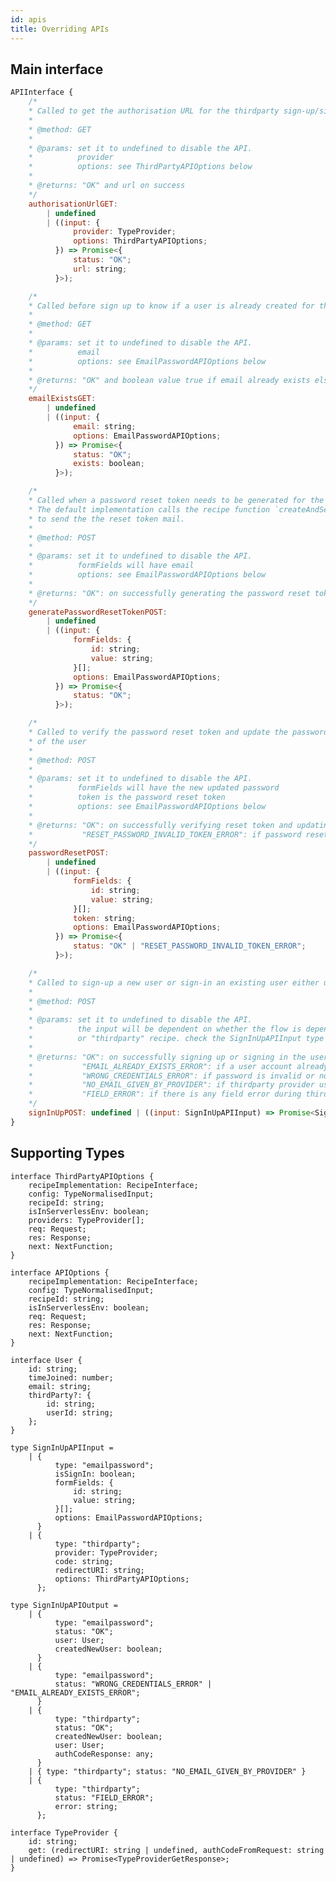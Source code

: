 ```yaml
---
id: apis
title: Overriding APIs
---
```


## Main interface

```jsx
APIInterface {
    /* 
    * Called to get the authorisation URL for the thirdparty sign-up/sign-in flow
    * 
    * @method: GET
    * 
    * @params: set it to undefined to disable the API.
    *          provider
    *          options: see ThirdPartyAPIOptions below
    * 
    * @returns: "OK" and url on success
    */
    authorisationUrlGET:
        | undefined
        | ((input: {
              provider: TypeProvider;
              options: ThirdPartyAPIOptions;
          }) => Promise<{
              status: "OK";
              url: string;
          }>);

    /* 
    * Called before sign up to know if a user is already created for the given email address
    * 
    * @method: GET
    * 
    * @params: set it to undefined to disable the API.
    *          email
    *          options: see EmailPasswordAPIOptions below
    * 
    * @returns: "OK" and boolean value true if email already exists else false
    */
    emailExistsGET:
        | undefined
        | ((input: {
              email: string;
              options: EmailPasswordAPIOptions;
          }) => Promise<{
              status: "OK";
              exists: boolean;
          }>);

    /* 
    * Called when a password reset token needs to be generated for the user.
    * The default implementation calls the recipe function `createAndSendCustomEmail`
    * to send the the reset token mail.
    * 
    * @method: POST
    * 
    * @params: set it to undefined to disable the API.
    *          formFields will have email
    *          options: see EmailPasswordAPIOptions below
    * 
    * @returns: "OK": on successfully generating the password reset token
    */
    generatePasswordResetTokenPOST:
        | undefined
        | ((input: {
              formFields: {
                  id: string;
                  value: string;
              }[];
              options: EmailPasswordAPIOptions;
          }) => Promise<{
              status: "OK";
          }>);

    /* 
    * Called to verify the password reset token and update the password
    * of the user
    * 
    * @method: POST
    * 
    * @params: set it to undefined to disable the API.
    *          formFields will have the new updated password
    *          token is the password reset token
    *          options: see EmailPasswordAPIOptions below
    * 
    * @returns: "OK": on successfully verifying reset token and updating user's password
    *           "RESET_PASSWORD_INVALID_TOKEN_ERROR": if password reset token is invalid
    */
    passwordResetPOST:
        | undefined
        | ((input: {
              formFields: {
                  id: string;
                  value: string;
              }[];
              token: string;
              options: EmailPasswordAPIOptions;
          }) => Promise<{
              status: "OK" | "RESET_PASSWORD_INVALID_TOKEN_ERROR";
          }>);

    /* 
    * Called to sign-up a new user or sign-in an existing user either using emailpassword flow or using thirdparty flow.
    * 
    * @method: POST
    * 
    * @params: set it to undefined to disable the API.
    *          the input will be dependent on whether the flow is dependent on "emailpassword" recipe
    *          or "thirdparty" recipe. check the SignInUpAPIInput type below for more info.
    * 
    * @returns: "OK": on successfully signing up or signing in the user
    *           "EMAIL_ALREADY_EXISTS_ERROR": if a user account already exists for the given email
    *           "WRONG_CREDENTIALS_ERROR": if password is invalid or no account info found for the given email
    *           "NO_EMAIL_GIVEN_BY_PROVIDER": if thirdparty provider used in the API doesn't return email of the user
    *           "FIELD_ERROR": if there is any field error during thirdparty signup/signin flow
    */
    signInUpPOST: undefined | ((input: SignInUpAPIInput) => Promise<SignInUpAPIOutput>);
}
```

## Supporting Types
```tsx
interface ThirdPartyAPIOptions {
    recipeImplementation: RecipeInterface;
    config: TypeNormalisedInput;
    recipeId: string;
    isInServerlessEnv: boolean;
    providers: TypeProvider[];
    req: Request;
    res: Response;
    next: NextFunction;
}

interface APIOptions {
    recipeImplementation: RecipeInterface;
    config: TypeNormalisedInput;
    recipeId: string;
    isInServerlessEnv: boolean;
    req: Request;
    res: Response;
    next: NextFunction;
}

interface User {
    id: string;
    timeJoined: number;
    email: string;
    thirdParty?: {
        id: string;
        userId: string;
    };
}

type SignInUpAPIInput =
    | {
          type: "emailpassword";
          isSignIn: boolean;
          formFields: {
              id: string;
              value: string;
          }[];
          options: EmailPasswordAPIOptions;
      }
    | {
          type: "thirdparty";
          provider: TypeProvider;
          code: string;
          redirectURI: string;
          options: ThirdPartyAPIOptions;
      };

type SignInUpAPIOutput =
    | {
          type: "emailpassword";
          status: "OK";
          user: User;
          createdNewUser: boolean;
      }
    | {
          type: "emailpassword";
          status: "WRONG_CREDENTIALS_ERROR" | "EMAIL_ALREADY_EXISTS_ERROR";
      }
    | {
          type: "thirdparty";
          status: "OK";
          createdNewUser: boolean;
          user: User;
          authCodeResponse: any;
      }
    | { type: "thirdparty"; status: "NO_EMAIL_GIVEN_BY_PROVIDER" }
    | {
          type: "thirdparty";
          status: "FIELD_ERROR";
          error: string;
      };

interface TypeProvider {
    id: string;
    get: (redirectURI: string | undefined, authCodeFromRequest: string | undefined) => Promise<TypeProviderGetResponse>;
}
```